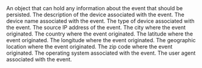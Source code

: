 
<APIField name="event.info.data" type="Object" since={props.sinceThreatDetection}>
  An object that can hold any information about the event that should be persisted.
</APIField>

<APIField name="event.info.deviceDescription" type="String" since={props.sinceThreatDetection}>
  The description of the device associated with the event.
</APIField>

<APIField name="event.info.deviceName" type="String" since={props.sinceThreatDetection}>
  The device name associated with the event.
</APIField>

<APIField name="event.info.deviceType" type="String" since={props.sinceThreatDetection}>
  The type of device associated with the event.
</APIField>

<APIField name="event.info.ipAddress" type="String" since={props.sinceIpAddress}>
  The source IP address of the event.
</APIField>

<APIField name="event.info.location.city" type="String" since={props.sinceThreatDetection}>
  The city where the event originated.
  <EnterpriseEditionBlurbApi feature="event location data" />
</APIField>

<APIField name="event.info.location.country" type="String" since={props.sinceThreatDetection}>
  The country where the event originated.
  <EnterpriseEditionBlurbApi feature="event location data" />
</APIField>

<APIField name="event.info.location.latitude" type="Double" since={props.sinceThreatDetection}>
  The latitude where the event originated.
  <EnterpriseEditionBlurbApi feature="event location data" />
</APIField>

<APIField name="event.info.location.longitude" type="Double" since={props.sinceThreatDetection}>
  The longitude where the event originated.
  <EnterpriseEditionBlurbApi feature="event location data" />
</APIField>

<APIField name="event.info.location.region" type="String" since={props.sinceThreatDetection}>
  The geographic location where the event originated.
  <EnterpriseEditionBlurbApi feature="event location data" />
</APIField>

<APIField name="event.info.location.zipcode" type="String" since={props.sinceThreatDetection}>
  The zip code where the event originated.
  <EnterpriseEditionBlurbApi feature="event location data" />
</APIField>

<APIField name="event.info.os" type="String" since={props.sinceThreatDetection}>
  The operating system associated with the event.
</APIField>

<APIField name="event.info.userAgent" type="String" since={props.sinceThreatDetection}>
  The user agent associated with the event.
</APIField>
